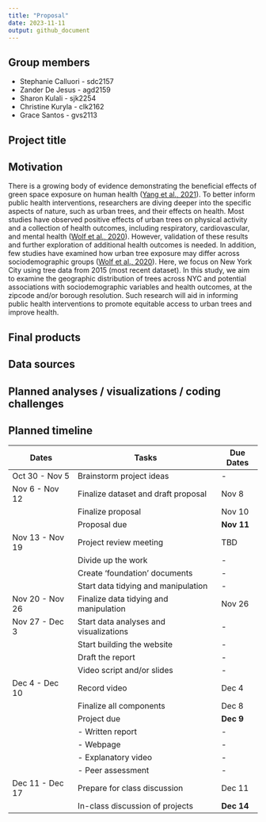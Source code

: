 ```yaml
---
title: "Proposal"
date: 2023-11-11
output: github_document
---
```


## Group members

* Stephanie Calluori - sdc2157
* Zander De Jesus - agd2159
* Sharon Kulali - sjk2254
* Christine Kuryla - clk2162
* Grace Santos - gvs2113

## Project title

## Motivation 
There is a growing body of evidence demonstrating the beneficial effects of green space exposure on human health ([Yang et al., 2021](https://www.ncbi.nlm.nih.gov/pmc/articles/PMC8479545/)). To better inform public health interventions, researchers are diving deeper into the specific aspects of nature, such as urban trees, and their effects on health. Most studies have observed positive effects of urban trees on physical activity and a collection of health outcomes, including respiratory, cardiovascular, and mental health ([Wolf et al., 2020](https://www.ncbi.nlm.nih.gov/pmc/articles/PMC7345658/)). However, validation of these results and further exploration of additional health outcomes is needed. In addition, few studies have examined how urban tree exposure may differ across sociodemographic groups ([Wolf et al., 2020](https://www.ncbi.nlm.nih.gov/pmc/articles/PMC7345658/)). Here, we focus on New York City using tree data from 2015 (most recent dataset). In this study, we aim to examine the geographic distribution of trees across NYC and potential associations with sociodemographic variables and health outcomes, at the zipcode and/or borough resolution. Such research will aid in informing public health interventions to promote equitable access to urban trees and improve health.

## Final products

## Data sources

## Planned analyses / visualizations / coding challenges

## Planned timeline

| Dates              | Tasks                                     | Due Dates  |
|--------------------|-------------------------------------------|------------|
| Oct 30 - Nov 5     | Brainstorm project ideas                  |-           |
| Nov 6 - Nov 12     | Finalize dataset and draft proposal       |Nov 8       |
|                    | Finalize proposal                         |Nov 10      |
|                    | Proposal due                              |**Nov 11**  |
| Nov 13 - Nov 19    | Project review meeting                    |TBD         |
|                    | Divide up the work                        |-           |
|                    | Create 'foundation' documents             |-           |
|                    | Start data tidying and manipulation       |-           |
| Nov 20 - Nov 26    | Finalize data tidying and manipulation    |Nov 26      |
| Nov 27 - Dec 3     | Start data analyses and visualizations    |-           |
|                    | Start building the website                |-           |
|                    | Draft the report                          |-           |
|                    | Video script and/or slides                |-           |
| Dec 4 - Dec 10     | Record video                              |Dec 4       |
|                    | Finalize all components                   |Dec 8       |
|                    | Project due                               |**Dec 9**   |
|                    |   - Written report                        |-           |
|                    |   - Webpage                               |-           |
|                    |   - Explanatory video                     |-           |
|                    |   - Peer assessment                       |-           |
| Dec 11 - Dec 17    | Prepare for class discussion              |Dec 11      |
|                    | In-class discussion of projects           |**Dec 14**  |